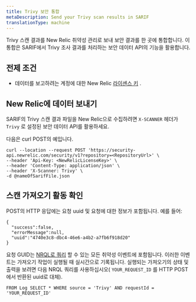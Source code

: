 ```yaml
---
title: Trivy 보안 통합
metaDescription: Send your Trivy scan results in SARIF
translationType: machine
---
```


Trivy 스캔 결과를 New Relic 취약성 관리로 보내 보안 결과를 한 곳에 통합합니다. 이 통합은 SARIF에서 Trivy 조사 결과를 처리하는 보안 데이터 API의 기능을 활용합니다.

## 전제 조건

* 데이터를 보고하려는 계정에 대한 New Relic [라이센스 키](/docs/accounts-partnerships/install-new-relic/account-setup/license-key) .

## New Relic에 데이터 보내기

SARIF의 Trivy 스캔 결과 파일을 New Relic으로 수집하려면 `X-SCANNER` 헤더가 `Trivy` 로 설정된 보안 데이터 API를 활용하세요.

다음은 curl POST의 예입니다.

```
curl --location --request POST 'https://security-api.newrelic.com/security/v1?repository=<RepositoryUrl>' \
--header 'Api-Key: <NewRelicLicenseKey>' \
--header 'Content-Type: application/json' \
--header 'X-Scanner: Trivy' \
-d @nameOfSarifFile.json
```

## 스캔 가져오기 활동 확인

POST의 HTTP 응답에는 요청 uuid 및 요청에 대한 정보가 포함됩니다. 예를 들어:

```
{
  "success":false,
  "errorMessage":null,
  "uuid":"4740e3c8-dbc4-46e6-a4b2-a7fb6f918d20"
}
```

요청 GUID는 [NRQL로 쿼리](/docs/query-your-data/nrql-new-relic-query-language/get-started/introduction-nrql-new-relics-query-language/) 할 수 있는 모든 취약성 이벤트에 포함됩니다. 이러한 이벤트는 가져오기 작업이 실행될 때 실시간으로 기록됩니다. 실행되는 가져오기의 상태 및 출력을 보려면 다음 NRQL 쿼리를 사용하십시오( `YOUR_REQUEST_ID` 를 HTTP POST에서 반환된 uuid로 대체).

```
FROM Log SELECT * WHERE source = 'Trivy' AND requestId = 'YOUR_REQUEST_ID'
```